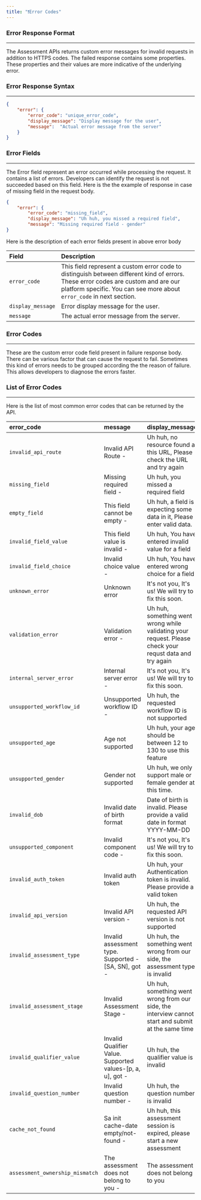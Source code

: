 ```yaml
---
title: "❗️Error Codes"
---
```


### Error Response Format
---
The Assessment APIs returns custom error messages for invalid requests in
addition to HTTPS codes.
The failed response contains some properties. These properties and their
values are more indicative of the underlying error.


### Error Response Syntax
---
``` json
{
    "error": {
        "error_code": "unique_error_code",
        "display_message": "Display message for the user",
        "message":  "Actual error message from the server"
    }
}
```

### Error Fields
---

The Error field represent an error occurred while processing the request. It contains a list of errors. Developers can identify the request is not succeeded based on this field.
Here is the the example of response in case of missing field in the request body.

``` json
{
    "error": {
        "error_code": "missing_field",
        "display_message": "Uh huh, you missed a required field",
        "message": "Missing required field - gender"
}
```
Here is the description of each error fields present in above error body

| **Field** | **Description** |
| :--- | :--- |
| `error_code` | This field represent a custom error code to distinguish between different kind of errors. These error codes are custom and are our platform specific. You can see more about `error_code` in next section. |
| `display_message` | Error display message for the user. |
| `message` | The actual error message from the server. |

### Error Codes
---
These are the custom error code field present in failure response body.
There can be various factor that can cause the request to fail. Sometimes
this kind of errors needs to be grouped according the the reason of failure.
This allows developers to diagnose the errors faster.


### List of Error Codes
--- 
Here is the list of most common error codes that can be returned by the API.

| **error_code** | **message** | **display_message** |
| :--- | :--- | :--- |
| `invalid_api_route` | Invalid API Route - | Uh huh, no resource found at this URL, Please check the URL and try again |
| `missing_field` | Missing required field - | Uh huh, you missed a required field |
| `empty_field` | This field cannot be empty - | Uh huh, a field is expecting some data in it, Please enter valid data. |
| `invalid_field_value` | This field value is invalid - | Uh huh, You have entered invalid value for a field |
| `invalid_field_choice` | Invalid choice value - | Uh huh, You have entered wrong choice for a field |
| `unknown_error` | Unknown error | It's not you, It's us! We will try to fix this soon. |
| `validation_error` | Validation error - | Uh huh, something went wrong while validating your request. Please check your requst data and try again |
| `internal_server_error` | Internal server error - | It's not you, It's us! We will try to fix this soon. |
| `unsupported_workflow_id` | Unsupported workflow ID - | Uh huh, the requested workflow ID is not supported |
| `unsupported_age` | Age not supported | Uh huh, your age should be between 12 to 130 to use this feature |
| `unsupported_gender` | Gender not supported | Uh huh, we only support male or female gender at this time. |
| `invalid_dob` | Invalid date of birth format | Date of birth is invalid. Please provide a valid date in format YYYY-MM-DD |
| `unsupported_component` | Invalid component code - | It's not you, It's us! We will try to fix this soon. |
| `invalid_auth_token` | Invalid auth token | Uh huh, your Authentication token is invalid. Please provide a valid token |
| `invalid_api_version` | Invalid API version - | Uh huh, the requested API version is not supported |
| `invalid_assessment_type` | Invalid assessment type. Supported - [SA, SN], got - | Uh huh, the something went wrong from our side, the assessment type is invalid |
| `invalid_assessment_stage` | Invalid Assessment Stage - | Uh huh, something went wrong from our side, the interview cannot start and submit at the same time |
| `invalid_qualifier_value` | Invalid Qualifier Value. Supported values-[p, a, u], got - | Uh huh, the qualifier value is invalid |
| `invalid_question_number` | Invalid question number - | Uh huh, the question number is invalid |
| `cache_not_found` | Sa init cache-date empty/not-found - | Uh huh, this assessment session is expired, please start a new assessment |
| `assessment_ownership_mismatch` | The assessment does not belong to you - | The assessment does not belong to you |
